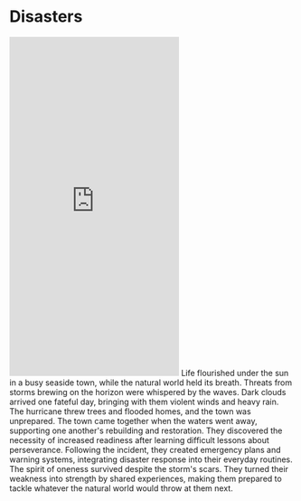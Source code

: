 # Disasters
<iframe width="full" height="600" src="https://www.youtube.com/embed/k95iHmAzuzc?si=8Fo6t_snA9Az6s2d" title="YouTube video player" frameborder="0" allow="accelerometer; autoplay; clipboard-write; encrypted-media; gyroscope; picture-in-picture; web-share" referrerpolicy="strict-origin-when-cross-origin" allowfullscreen></iframe>
Life flourished under the sun in a busy seaside town, while the natural world held its breath. Threats from storms brewing on the horizon were whispered by the waves. Dark clouds arrived one fateful day, bringing with them violent winds and heavy rain. The hurricane threw trees and flooded homes, and the town was unprepared. 
The town came together when the waters went away, supporting one another's rebuilding and restoration. They discovered the necessity of increased readiness after learning difficult lessons about perseverance. 
Following the incident, they created emergency plans and warning systems, integrating disaster response into their everyday routines. The spirit of oneness survived despite the storm's scars. They turned their weakness into strength by shared experiences, making them prepared to tackle whatever the natural world would throw at them next.
